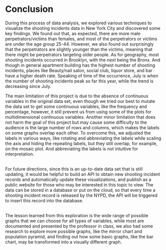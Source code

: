 # Conclusion

During this process of data analysis, we explored various techniques to visualize the shooting incidents data in New York City and discovered some key findings. We found out that, as expected, there are more male perpetrators/victims than females, and most of the perpetrators or victims are under the age group 25-44. However, we also found out surprisingly that the perpetrators are slightly younger than the victims, meaning that there might be perpetrators targeting older people. As for geography, most shooting incidents occurred in Brooklyn, with the next being the Bronx. And though in general apartment building has the highest number of shooting incidents, places like Beauty/nail salon, social club, liquor store, and bar have a higher death rate. Speaking of time of the occurrence, July is when the number of shooting incidents peak so far this year, while the trend is decreasing since July.

The main limitation of this project is due to the absence of continuous variables in the original data set, even though we tried our best to mutate the data set to get some continuous variables, like the frequency and percentage, however, it still prevent us from using some of the plots for multidimensional continuous variables. Another minor limitation that does not harm the goal of this project but may cause some difficulty to the audience is the large number of rows and columns, which makes the labels on some graphs overlap each other. To overcome this, we adjusted the labels in various ways, like rotating and abbreviating the labels while scaling the axis and hiding the repeating labels, but they still overlap, for example, on the mosaic plot. And abbreviating the labels is not intuitive for interpretation.<br><br>

For future directions, since this is an up-to-date data set that is still updating, it would be helpful to build an API to obtain new shooting incident records and automatically update these visualizations, and publish as a public website for those who may be interested in this topic to view. The data can be stored in a database or put on the cloud, so that every time a shooting incident record is released by the NYPD, the API will be triggered to insert this record into the database.<br><br>

The lesson learned from this exploration is the wide range of possible graphs that we can choose for all types of variables, while most are documented and presented by the professor in class, we also had some research to explore more possible graphs, like the mirror chart and population pyramid, and finding out how some basic graphs, like the bar chart, may be transformed into a visually different graph. <br><br>
